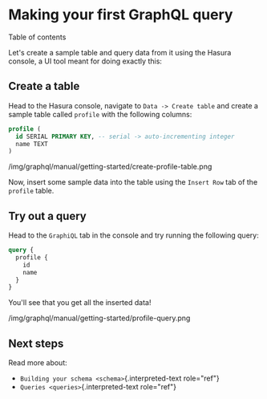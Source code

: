 
Making your first GraphQL query
===============================

Table of contents

Let\'s create a sample table and query data from it using the Hasura
console, a UI tool meant for doing exactly this:

Create a table
--------------

Head to the Hasura console, navigate to `Data -> Create table` and
create a sample table called `profile` with the following columns:

```sql
profile (
  id SERIAL PRIMARY KEY, -- serial -> auto-incrementing integer
  name TEXT
)
```

/img/graphql/manual/getting-started/create-profile-table.png

Now, insert some sample data into the table using the `Insert Row` tab
of the `profile` table.

Try out a query
---------------

Head to the `GraphiQL` tab in the console and try running the following
query:

```graphql
query {
  profile {
    id
    name
  }
}
```

You\'ll see that you get all the inserted data!

/img/graphql/manual/getting-started/profile-query.png

Next steps
----------

Read more about:

-   `Building your schema <schema>`{.interpreted-text role="ref"}
-   `Queries <queries>`{.interpreted-text role="ref"}
